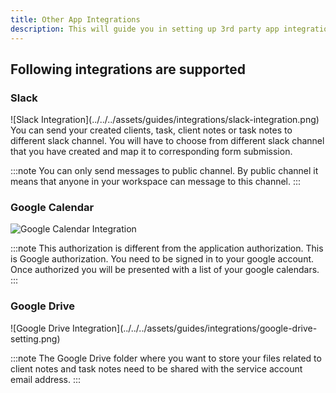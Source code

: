 ```yaml
---
title: Other App Integrations
description: This will guide you in setting up 3rd party app integrations.
---
```



## Following integrations are supported

### Slack

<SlackIcon />
![Slack Integration](../../../assets/guides/integrations/slack-integration.png) You
can send your created clients, task, client notes or task notes to different slack
channel. You will have to choose from different slack channel that you have created
and map it to corresponding form submission.

:::note
You can only send messages to public channel. By public channel it means that anyone in your workspace can message to this channel.
:::

### Google Calendar

<CalendarIcon />

![Google Calendar Integration](../../../assets/guides/integrations/google-calendar-authorization.png)

:::note
This authorization is different from the application authorization. This
is Google authorization. You need to be signed in to your google account. Once authorized
you will be presented with a list of your google calendars.
:::

### Google Drive

<DriveIcon />
![Google Drive Integration](../../../assets/guides/integrations/google-drive-setting.png)

:::note
The Google Drive folder where you want to store your files related to client
notes and task notes need to be shared with the service account email address.
:::

<div class="not-content">
  <Comments />
</div>
